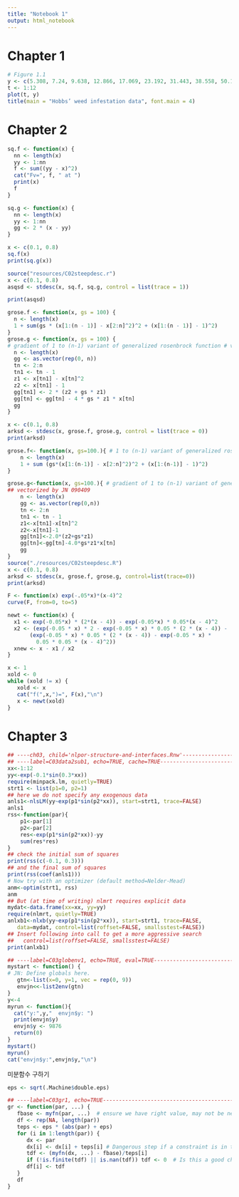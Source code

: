 ```yaml
---
title: "Notebook 1"
output: html_notebook
---
```



# Chapter 1

```r
# Figure 1.1
y <- c(5.308, 7.24, 9.638, 12.866, 17.069, 23.192, 31.443, 38.558, 50.156, 62.948, 75.995, 91.972)
t <- 1:12
plot(t, y)
title(main = "Hobbs’ weed infestation data", font.main = 4)
```


# Chapter 2

```r
sq.f <- function(x) {
  nn <- length(x)
  yy <- 1:nn
  f <- sum((yy - x)^2)
  cat("Fv=", f, " at ")
  print(x)
  f
}

sq.g <- function(x) {
  nn <- length(x)
  yy <- 1:nn
  gg <- 2 * (x - yy)
}
```


```r
x <- c(0.1, 0.8)
sq.f(x)
print(sq.g(x))
```


```r
source("resources/C02steepdesc.r")
x <- c(0.1, 0.8)
asqsd <- stdesc(x, sq.f, sq.g, control = list(trace = 1))
```

```r
print(asqsd)
```


```r
grose.f <- function(x, gs = 100) {
  n <- length(x)
  1 + sum(gs * (x[1:(n - 1)] - x[2:n]^2)^2 + (x[1:(n - 1)] - 1)^2) 
}
grose.g <- function(x, gs = 100) {
# gradient of 1 to (n-1) variant of generalized rosenbrock function # vectorized by JN 090409
  n <- length(x)
  gg <- as.vector(rep(0, n))
  tn <- 2:n
  tn1 <- tn - 1
  z1 <- x[tn1] - x[tn]^2
  z2 <- x[tn1] - 1
  gg[tn1] <- 2 * (z2 + gs * z1)
  gg[tn] <- gg[tn] - 4 * gs * z1 * x[tn]
  gg
}

x <- c(0.1, 0.8)
arksd <- stdesc(x, grose.f, grose.g, control = list(trace = 0))
print(arksd)
```

```r
grose.f<- function(x, gs=100.){ # 1 to (n-1) variant of generalized rosenbrock function
    n <- length(x)
    1 + sum (gs*(x[1:(n-1)] - x[2:n]^2)^2 + (x[1:(n-1)] - 1)^2)    
}

grose.g<-function(x, gs=100.){ # gradient of 1 to (n-1) variant of generalized rosenbrock function
## vectorized by JN 090409
    n <- length(x)
    gg <- as.vector(rep(0,n))
    tn <- 2:n
    tn1 <- tn - 1
    z1<-x[tn1]-x[tn]^2
    z2<-x[tn1]-1
    gg[tn1]<-2.0*(z2+gs*z1)
    gg[tn]<-gg[tn]-4.0*gs*z1*x[tn]
    gg
}
source("./resources/C02steepdesc.R")
x <- c(0.1, 0.8)
arksd <- stdesc(x, grose.f, grose.g, control=list(trace=0))
print(arksd)
```


```r
F <- function(x) exp(-.05*x)*(x-4)^2
curve(F, from=0, to=5)
```




```r
newt <- function(x) {
  x1 <- exp(-0.05*x) * (2*(x - 4)) - exp(-0.05*x) * 0.05*(x - 4)^2
  x2 <- (exp(-0.05 * x) * 2 - exp(-0.05 * x) * 0.05 * (2 * (x - 4)) - 
       (exp(-0.05 * x) * 0.05 * (2 * (x - 4)) - exp(-0.05 * x) * 
         0.05 * 0.05 * (x - 4)^2))
  xnew <- x - x1 / x2
}

x <- 1
xold <- 0
while (xold != x) {
   xold <- x
   cat("f(",x,")=", F(x),"\n")
   x <- newt(xold)
}
```


# Chapter 3

```r
## ----ch03, child='nlpor-structure-and-interfaces.Rnw'--------------------
## ----label=C03data2sub1, echo=TRUE, cache=TRUE---------------------------
xx<-1:12
yy<-exp(-0.1*sin(0.3*xx))
require(minpack.lm, quietly=TRUE)
strt1 <- list(p1=0, p2=1)
## here we do not specify any exogenous data
anls1<-nlsLM(yy~exp(p1*sin(p2*xx)), start=strt1, trace=FALSE)
anls1
rss<-function(par){
    p1<-par[1]
    p2<-par[2]
    res<-exp(p1*sin(p2*xx))-yy
    sum(res*res)
}
## check the initial sum of squares
print(rss(c(-0.1, 0.3)))
## and the final sum of squares
print(rss(coef(anls1)))
# Now try with an optimizer (default method=Nelder-Mead)
anm<-optim(strt1, rss)
anm
## But (at time of writing) nlmrt requires explicit data
mydat<-data.frame(xx=xx, yy=yy)
require(nlmrt, quietly=TRUE)
anlxb1<-nlxb(yy~exp(p1*sin(p2*xx)), start=strt1, trace=FALSE, 
   data=mydat, control=list(roffset=FALSE, smallsstest=FALSE))
## Insert following into call to get a more aggressive search
##   control=list(roffset=FALSE, smallsstest=FALSE)
print(anlxb1)
```


```r
## ----label=C03globenv1, echo=TRUE, eval=TRUE-----------------------------
mystart <- function() {
# JN: Define globals here.
   gtn<-list(x=0, y=1, vec = rep(0, 9))
   envjn<<-list2env(gtn)
}
y<-4
myrun <- function(){
  cat("y:",y,"  envjn$y: ")
  print(envjn$y)
  envjn$y <- 9876
  return(0)
}
mystart()
myrun()
cat("envjn$y:",envjn$y,"\n")
```



미분함수 구하기 


```r
eps <- sqrt(.Machine$double.eps)

## ----label=C03gr1, echo=TRUE---------------------------------------------
gr <- function(par, ...) {
   fbase <- myfn(par, ...)  # ensure we have right value, may not be necessary
   df <- rep(NA, length(par))
   teps <- eps * (abs(par) + eps)
   for (i in 1:length(par)) {
      dx <- par
      dx[i] <- dx[i] + teps[i] # Dangerous step if a constraint is in the way!
      tdf <- (myfn(dx, ...) - fbase)/teps[i]
      if (!is.finite(tdf) || is.nan(tdf)) tdf <- 0  # Is this a good choice?
      df[i] <- tdf
   }
   df
}

```



























